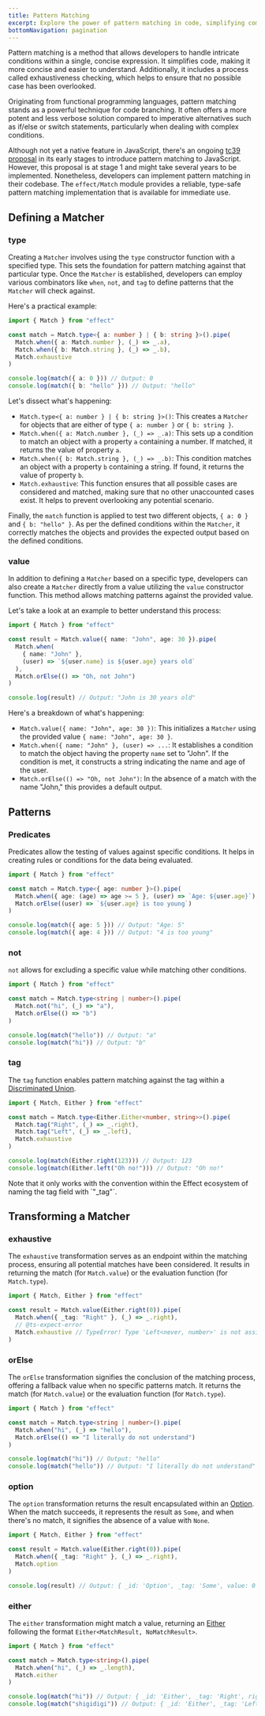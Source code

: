 ```yaml
---
title: Pattern Matching
excerpt: Explore the power of pattern matching in code, simplifying complex conditions into concise expressions. Learn about exhaustiveness checking and discover how to implement pattern matching in JavaScript using the `effect/Match` module. Dive into defining matchers, patterns, predicates, and transformations for enhanced code branching and readability.
bottomNavigation: pagination
---
```


Pattern matching is a method that allows developers to handle intricate conditions within a single, concise expression. It simplifies code, making it more concise and easier to understand. Additionally, it includes a process called exhaustiveness checking, which helps to ensure that no possible case has been overlooked.

Originating from functional programming languages, pattern matching stands as a powerful technique for code branching. It often offers a more potent and less verbose solution compared to imperative alternatives such as if/else or switch statements, particularly when dealing with complex conditions.

Although not yet a native feature in JavaScript, there's an ongoing [tc39 proposal](https://github.com/tc39/proposal-pattern-matching) in its early stages to introduce pattern matching to JavaScript. However, this proposal is at stage 1 and might take several years to be implemented. Nonetheless, developers can implement pattern matching in their codebase. The `effect/Match` module provides a reliable, type-safe pattern matching implementation that is available for immediate use.

## Defining a Matcher

### type

Creating a `Matcher` involves using the `type` constructor function with a specified type. This sets the foundation for pattern matching against that particular type. Once the `Matcher` is established, developers can employ various combinators like `when`, `not`, and `tag` to define patterns that the `Matcher` will check against.

Here's a practical example:

```ts twoslash
import { Match } from "effect"

const match = Match.type<{ a: number } | { b: string }>().pipe(
  Match.when({ a: Match.number }, (_) => _.a),
  Match.when({ b: Match.string }, (_) => _.b),
  Match.exhaustive
)

console.log(match({ a: 0 })) // Output: 0
console.log(match({ b: "hello" })) // Output: "hello"
```

Let's dissect what's happening:

- `Match.type<{ a: number } | { b: string }>()`: This creates a `Matcher` for objects that are either of type `{ a: number }` or `{ b: string }`.
- `Match.when({ a: Match.number }, (_) => _.a)`: This sets up a condition to match an object with a property `a` containing a number. If matched, it returns the value of property `a`.
- `Match.when({ b: Match.string }, (_) => _.b)`: This condition matches an object with a property `b` containing a string. If found, it returns the value of property `b`.
- `Match.exhaustive`: This function ensures that all possible cases are considered and matched, making sure that no other unaccounted cases exist. It helps to prevent overlooking any potential scenario.

Finally, the `match` function is applied to test two different objects, `{ a: 0 }` and `{ b: "hello" }`. As per the defined conditions within the `Matcher`, it correctly matches the objects and provides the expected output based on the defined conditions.

### value

In addition to defining a `Matcher` based on a specific type, developers can also create a `Matcher` directly from a value utilizing the `value` constructor function. This method allows matching patterns against the provided value.

Let's take a look at an example to better understand this process:

```ts twoslash
import { Match } from "effect"

const result = Match.value({ name: "John", age: 30 }).pipe(
  Match.when(
    { name: "John" },
    (user) => `${user.name} is ${user.age} years old`
  ),
  Match.orElse(() => "Oh, not John")
)

console.log(result) // Output: "John is 30 years old"
```

Here's a breakdown of what's happening:

- `Match.value({ name: "John", age: 30 })`: This initializes a `Matcher` using the provided value `{ name: "John", age: 30 }`.
- `Match.when({ name: "John" }, (user) => ...`: It establishes a condition to match the object having the property `name` set to "John". If the condition is met, it constructs a string indicating the name and age of the user.
- `Match.orElse(() => "Oh, not John")`: In the absence of a match with the name "John," this provides a default output.

## Patterns

### Predicates

Predicates allow the testing of values against specific conditions. It helps in creating rules or conditions for the data being evaluated.

```ts twoslash
import { Match } from "effect"

const match = Match.type<{ age: number }>().pipe(
  Match.when({ age: (age) => age >= 5 }, (user) => `Age: ${user.age}`),
  Match.orElse((user) => `${user.age} is too young`)
)

console.log(match({ age: 5 })) // Output: "Age: 5"
console.log(match({ age: 4 })) // Output: "4 is too young"
```

### not

`not` allows for excluding a specific value while matching other conditions.

```ts twoslash
import { Match } from "effect"

const match = Match.type<string | number>().pipe(
  Match.not("hi", (_) => "a"),
  Match.orElse(() => "b")
)

console.log(match("hello")) // Output: "a"
console.log(match("hi")) // Output: "b"
```

### tag

The `tag` function enables pattern matching against the tag within a [Discriminated Union](https://www.typescriptlang.org/docs/handbook/typescript-in-5-minutes-func.html#discriminated-unions).

```ts twoslash
import { Match, Either } from "effect"

const match = Match.type<Either.Either<number, string>>().pipe(
  Match.tag("Right", (_) => _.right),
  Match.tag("Left", (_) => _.left),
  Match.exhaustive
)

console.log(match(Either.right(123))) // Output: 123
console.log(match(Either.left("Oh no!"))) // Output: "Oh no!"
```

<Warning>
  Note that it only works with the convention within the Effect ecosystem of
  naming the tag field with `"_tag"`.
</Warning>

## Transforming a Matcher

### exhaustive

The `exhaustive` transformation serves as an endpoint within the matching process, ensuring all potential matches have been considered. It results in returning the match (for `Match.value`) or the evaluation function (for `Match.type`).

```ts twoslash
import { Match, Either } from "effect"

const result = Match.value(Either.right(0)).pipe(
  Match.when({ _tag: "Right" }, (_) => _.right),
  // @ts-expect-error
  Match.exhaustive // TypeError! Type 'Left<never, number>' is not assignable to type 'never'
)
```

### orElse

The `orElse` transformation signifies the conclusion of the matching process, offering a fallback value when no specific patterns match. It returns the match (for `Match.value`) or the evaluation function (for `Match.type`).

```ts twoslash
import { Match } from "effect"

const match = Match.type<string | number>().pipe(
  Match.when("hi", (_) => "hello"),
  Match.orElse(() => "I literally do not understand")
)

console.log(match("hi")) // Output: "hello"
console.log(match("hello")) // Output: "I literally do not understand"
```

### option

The `option` transformation returns the result encapsulated within an [Option](../data-types/option). When the match succeeds, it represents the result as `Some`, and when there's no match, it signifies the absence of a value with `None`.

```ts twoslash
import { Match, Either } from "effect"

const result = Match.value(Either.right(0)).pipe(
  Match.when({ _tag: "Right" }, (_) => _.right),
  Match.option
)

console.log(result) // Output: { _id: 'Option', _tag: 'Some', value: 0 }
```

### either

The `either` transformation might match a value, returning an [Either](../data-types/either) following the format `Either<MatchResult, NoMatchResult>`.

```ts twoslash
import { Match } from "effect"

const match = Match.type<string>().pipe(
  Match.when("hi", (_) => _.length),
  Match.either
)

console.log(match("hi")) // Output: { _id: 'Either', _tag: 'Right', right: 2 }
console.log(match("shigidigi")) // Output: { _id: 'Either', _tag: 'Left', left: 'shigidigi' }
```
